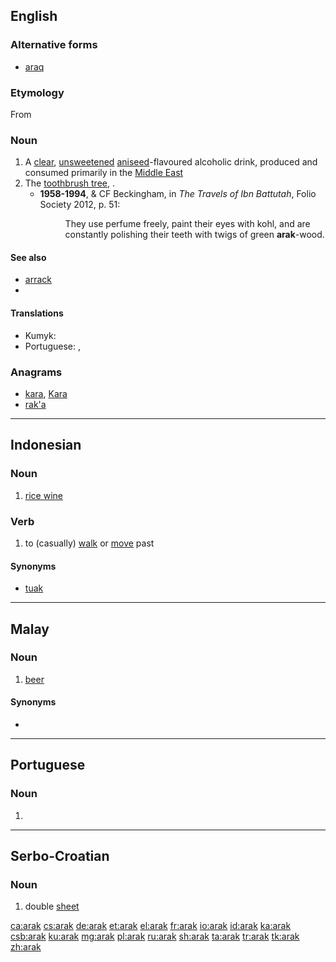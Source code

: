 {{also|árak}}
==English==

===Alternative forms===
* [[araq]]

===Etymology===
From {{etyl|ar|en}} {{term|lang=ar|عرق}}

===Noun===
{{en-noun|-}}

# A [[clear]], [[unsweetened]] [[aniseed]]-flavoured alcoholic drink, produced and consumed primarily in the [[Middle East]]
# The [[toothbrush tree]], {{spelink|Salvadora persica}}.
#* '''1958-1994''', {{w|Hamilton Gibb}} & CF Beckingham, in ''The Travels of Ibn Battutah'', Folio Society 2012, p. 51:
#*: They use perfume freely, paint their eyes with kohl, and are constantly polishing their teeth with twigs of green '''arak'''-wood.

====See also====
* [[arrack]]
* {{pedialite|Arak (distilled beverage)}}

====Translations====
{{trans-top|a Middle Eastern aniseed-flavoured alcoholic drink}}
* Kumyk: {{t|kum|гьаракъы|tr=haraqı}}
* Portuguese: {{t|pt|áraque|m}}, {{t|pt|arak|m}}
{{trans-mid}}
{{trans-bottom}}

===Anagrams===
* [[kara#English|kara]], [[Kara#English|Kara]]
* [[rak'a#English|rak'a]]

----

==Indonesian==

===Noun===
{{id-noun}}

# [[rice wine]]

===Verb===
{{id-verb}}

# to (casually) [[walk]] or [[move]] past

====Synonyms====
* [[tuak]]

----

==Malay==

===Noun===
{{ms-noun}}

# [[beer]]

====Synonyms====
* {{l|ms|bir}}

----

==Portuguese==

===Noun===
{{pt-noun|m|s}}

# {{alternative form of|áraque|lang=pt}}

----

==Serbo-Croatian==

===Noun===
{{sh-noun|r|g=m|арак}}

# double [[sheet]]

[[ca:arak]]
[[cs:arak]]
[[de:arak]]
[[et:arak]]
[[el:arak]]
[[fr:arak]]
[[io:arak]]
[[id:arak]]
[[ka:arak]]
[[csb:arak]]
[[ku:arak]]
[[mg:arak]]
[[pl:arak]]
[[ru:arak]]
[[sh:arak]]
[[ta:arak]]
[[tr:arak]]
[[tk:arak]]
[[zh:arak]]